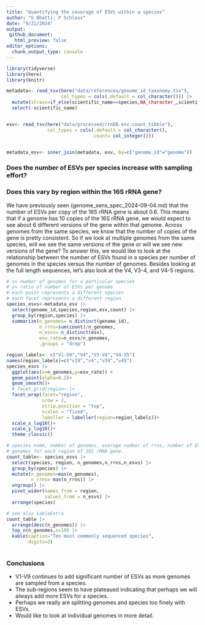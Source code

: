 ```yaml
---
title: "Quantifying the coverage of ESVs within a species"
author: "G Bhatti; P Schloss"
date: "9/21/2024"
output:
 github_document:
   html_preview: false
editor_options: 
  chunk_output_type: console
---
```


```r
library(tidyverse)
library(here)
library(knitr)

metadata<- read_tsv(here("data/references/genome_id_taxonomy.tsv"),
                    col_types = cols(.default = col_character())) |> 
  mutate(strain=if_else(scientific_name==species,NA_character_,scientific_name)) |> 
  select(-scientific_name)


esv<- read_tsv(here("data/processed/rrnDB.esv.count_tibble"),
               col_types = cols(.default = col_character(),
                                count= col_integer()))


metadata_esv<- inner_join(metadata, esv, by=c("genome_id"="genome"))
```

### Does the number of ESVs per species increase with sampling effort? 
### Does this vary by region within the 16S rRNA gene?

We have previously seen (genome_sens_spec_2024-09-04.md) that the number of ESVs 
per copy of the 16S rRNA gene is about 0.6. This means that if a genome has 10 
copies of the 16S rRNA gene, we would expect to see about 6 different versions 
of the gene within that genome. Across genomes from the same species, we know 
that the number of copies of the gene is pretty consistent. So if we look at
multiple genomes from the same species, will we see the same versions of the gene
or will we see new versions of the gene? To answer this, we would like to look at
the relationship between the number of ESVs found in a species per number of
genomes in the species versus the number of genomes. Besides looking at the full
length sequences, let's also look at the V4, V3-4, and V4-5 regions.

```r
# x= number of genomes for a particular species
# y= ratio of number of ESVs per genome
# each point represents a different species
# each facet represents a different region
species_esvs<-metadata_esv |> 
  select(genome_id,species,region,esv,count) |> 
  group_by(region,species) |> 
  summarize(n_genomes= n_distinct(genome_id),
            n_rrns=sum(count)/n_genomes,
            n_esvs= n_distinct(esv),
            esv_rate=n_esvs/n_genomes,
            .groups = "drop") 

region_labels<- c("V1-V9","V4","V3-V4","V4-V5")
names(region_labels)=c("v19","v4","v34","v45")
species_esvs |> 
  ggplot(aes(x=n_genomes,y=esv_rate)) +
  geom_point(alpha=0.2)+
  geom_smooth()+
  # facet_grid(region~.)+
  facet_wrap(facet="region",
             nrow = 2,
             strip.position = "top",
             scales = "fixed",
             labeller = labeller(region=region_labels))+
  scale_x_log10()+
  scale_y_log10()+
  theme_classic()
```

```r
# species name, number of genomes, average number of rrns, number of ESVs across
# genomes for each region of 16S rRNA gene.
count_table<- species_esvs |>   
  select(species, region, n_genomes,n_rrns,n_esvs) |> 
  group_by(species) |> 
  mutate(n_genomes=max(n_genomes),
         n_rrns= max(n_rrns)) |> 
  ungroup() |> 
  pivot_wider(names_from = region,
              values_from = n_esvs) |> 
  arrange(species) 

# see also kableExtra
count_table |> 
  arrange(desc(n_genomes)) |> 
  top_n(n_genomes,n=10) |> 
  kable(caption="Ten most commonly sequenced species",
        digits=2)
  

```

### Conclusions

* V1-V9 continues to add significant number of ESVs as more genomes are sampled
from a species.
* The sub-regions seem to have plateaued indicating that perhaps we will always
add more ESVs for a species.
* Perhaps we really are splitting genomes and species too finely with ESVs.
* Would like to look at individual genomes in more detail.
